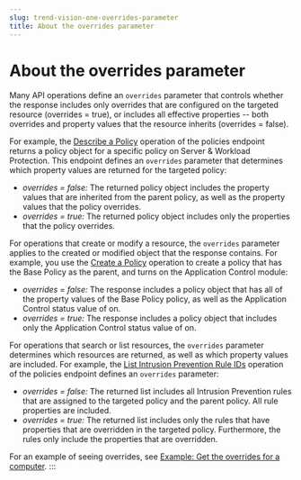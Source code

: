 ```yaml
---
slug: trend-vision-one-overrides-parameter
title: About the overrides parameter
---
```

# About the overrides parameter

Many API operations define an `overrides` parameter that controls whether the response includes only overrides that are configured on the targeted resource (overrides = true), or includes all effective properties -- both overrides and property values that the resource inherits (overrides = false).

For example, the [Describe a Policy](https://automation.trendmicro.com/cloudone/workload-security/) operation of the policies endpoint returns a policy object for a specific policy on Server & Workload Protection. This endpoint defines an `overrides` parameter that determines which property values are returned for the targeted policy:

- *overrides = false:* The returned policy object includes the property values that are inherited from the parent policy, as well as the property values that the policy overrides.
- *overrides = true:* The returned policy object includes only the properties that the policy overrides.

For operations that create or modify a resource, the `overrides` parameter applies to the created or modified object that the response contains. For example, you use the [Create a Policy](https://automation.trendmicro.com/cloudone/workload-security/) operation to create a policy that has the Base Policy as the parent, and turns on the Application Control module:

- *overrides = false:* The response includes a policy object that has all of the property values of the Base Policy policy, as well as the Application Control status value of on.
- *overrides = true:* The response includes a policy object that includes only the Application Control status value of on.

For operations that search or list resources, the `overrides` parameter determines which resources are returned, as well as which property values are included. For example, the [List Intrusion Prevention Rule IDs](https://automation.trendmicro.com/cloudone/workload-security/) operation of the policies endpoint defines an `overrides` parameter:

- *overrides = false:* The returned list includes all Intrusion Prevention rules that are assigned to the targeted policy and the parent policy. All rule properties are included.
- *overrides = true:* The returned list includes only the rules that have properties that are overridden in the targeted policy. Furthermore, the rules only include the properties that are overridden.

For an example of seeing overrides, see [Example: Get the overrides for a computer](override-policies-computer.mdx).
:::

